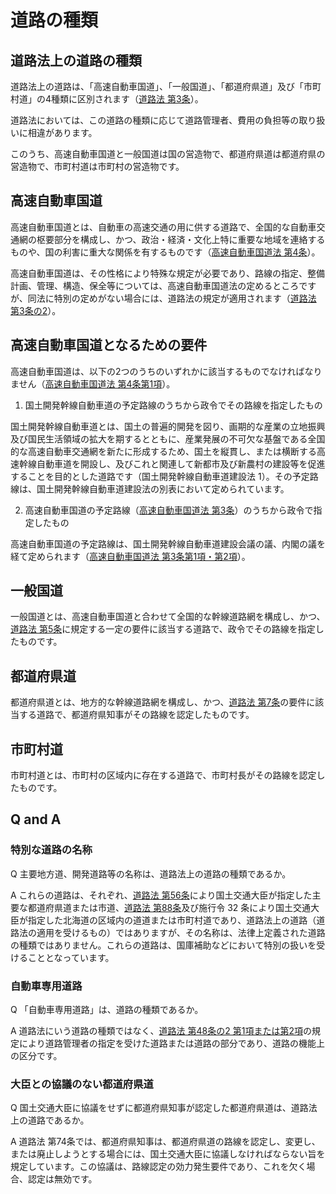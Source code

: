 

# 道路の種類



## 道路法上の道路の種類



道路法上の道路は、「高速自動車国道」、「一般国道」、「都道府県道」及び「市町村道」の4種類に区別されます（[道路法 第3条](https://elaws.e-gov.go.jp/document?lawid=327AC1000000180#Mp-At_3)）。


道路法においては、この道路の種類に応じて道路管理者、費用の負担等の取り扱いに相違があります。


このうち、高速自動車国道と一般国道は国の営造物で、都道府県道は都道府県の営造物で、市町村道は市町村の営造物です。


## 高速自動車国道



高速自動車国道とは、自動車の高速交通の用に供する道路で、全国的な自動車交通網の枢要部分を構成し、かつ、政治・経済・文化上特に重要な地域を連絡するものや、国の利害に重大な関係を有するものです（[高速自動車国道法 第4条](https://elaws.e-gov.go.jp/document?lawid=332AC0000000079#Mp-At_4)）。


高速自動車国道は、その性格により特殊な規定が必要であり、路線の指定、整備計画、管理、構造、保全等については、高速自動車国道法の定めるところですが、同法に特別の定めがない場合には、道路法の規定が適用されます（[道路法 第3条の2](https://elaws.e-gov.go.jp/document?lawid=327AC1000000180#Mp-At_3_2)）。


## 高速自動車国道となるための要件



高速自動車国道は、以下の2つのうちのいずれかに該当するものでなければなりません（[高速自動車国道法 第4条第1項](https://elaws.e-gov.go.jp/document?lawid=332AC0000000079#Mp-At_4)）。


1. 国土開発幹線自動車道の予定路線のうちから政令でその路線を指定したもの



国土開発幹線自動車道とは、国土の普遍的開発を図り、画期的な産業の立地振興及び国民生活領域の拡大を期するとともに、産業発展の不可欠な基盤である全国的な高速自動車交通網を新たに形成するため、国土を縦貫し、または横断する高速幹線自動車道を開設し、及びこれと関連して新都市及び新農村の建設等を促進することを目的とした道路です（国土開発幹線自動車道建設法 1）。その予定路線は、国土開発幹線自動車道建設法の別表において定められています。


2. 高速自動車国道の予定路線（[高速自動車国道法 第3条](https://elaws.e-gov.go.jp/document?lawid=332AC0000000079#Mp-At_3)）のうちから政令で指定したもの



高速自動車国道の予定路線は、国土開発幹線自動車道建設会議の議、内閣の議を経て定められます（[高速自動車国道法 第3条第1項・第2項](https://elaws.e-gov.go.jp/document?lawid=332AC0000000079#Mp-At_3)）。


## 一般国道



一般国道とは、高速自動車国道と合わせて全国的な幹線道路網を構成し、かつ、[道路法 第5条](https://elaws.e-gov.go.jp/document?lawid=327AC1000000180#Mp-At_5)に規定する一定の要件に該当する道路で、政令でその路線を指定したものです。


## 都道府県道



都道府県道とは、地方的な幹線道路網を構成し、かつ、[道路法 第7条](https://elaws.e-gov.go.jp/document?lawid=327AC1000000180#Mp-At_7)の要件に該当する道路で、都道府県知事がその路線を認定したものです。


## 市町村道



市町村道とは、市町村の区域内に存在する道路で、市町村長がその路線を認定したものです。


## Q and A



### 特別な道路の名称



Q 主要地方道、開発道路等の名称は、道路法上の道路の種類であるか。



A これらの道路は、それぞれ、[道路法 第56条](https://elaws.e-gov.go.jp/document?lawid=327AC1000000180#Mp-At_56)により国土交通大臣が指定した主要な都道府県道または市道、[道路法 第88条](https://elaws.e-gov.go.jp/document?lawid=327AC1000000180#Mp-At_88)及び施行令 32 条により国土交通大臣が指定した北海道の区域内の道道または市町村道であり、道路法上の道路（道路法の適用を受けるもの）ではありますが、その名称は、法律上定義された道路の種類ではありません。これらの道路は、国庫補助などにおいて特別の扱いを受けることとなっています。


### 自動車専用道路



Q 「自動車専用道路」は、道路の種類であるか。



A 道路法にいう道路の種類ではなく、[道路法 第48条の2 第1項または第2項](https://elaws.e-gov.go.jp/document?lawid=327AC1000000180#Mp-At_48_2)の規定により道路管理者の指定を受けた道路または道路の部分であり、道路の機能上の区分です。


### 大臣との協議のない都道府県道



Q 国土交通大臣に協議をせずに都道府県知事が認定した都道府県道は、道路法上の道路であるか。



A 道路法 第74条では、都道府県知事は、都道府県道の路線を認定し、変更し、または廃止しようとする場合には、国土交通大臣に協議しなければならない旨を規定しています。この協議は、路線認定の効力発生要件であり、これを欠く場合、認定は無効です。
